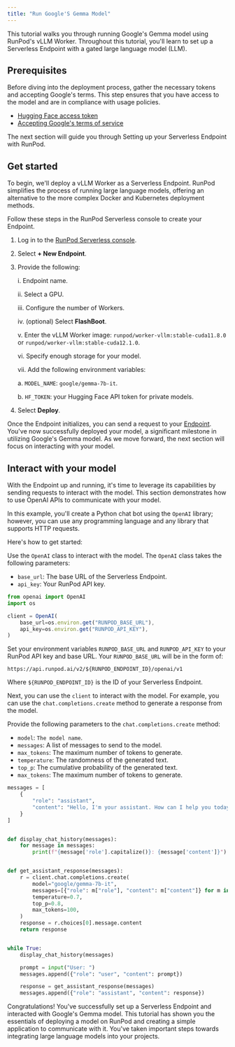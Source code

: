 ```yaml
---
title: "Run Google'S Gemma Model"
---
```


This tutorial walks you through running Google's Gemma model using RunPod's vLLM Worker. Throughout this tutorial, you'll learn to set up a Serverless Endpoint with a gated large language model (LLM).

## Prerequisites

Before diving into the deployment process, gather the necessary tokens and accepting Google's terms. This step ensures that you have access to the model and are in compliance with usage policies.

* [Hugging Face access token](https://huggingface.co/settings/tokens)
* [Accepting Google's terms of service](https://huggingface.co/google/gemma-7b)

The next section will guide you through Setting up your Serverless Endpoint with RunPod.

## Get started

To begin, we'll deploy a vLLM Worker as a Serverless Endpoint. RunPod simplifies the process of running large language models, offering an alternative to the more complex Docker and Kubernetes deployment methods.

Follow these steps in the RunPod Serverless console to create your Endpoint.

1. Log in to the [RunPod Serverless console](https://www.runpod.io/console/serverless).

2. Select **+ New Endpoint**.

3. Provide the following:

   i. Endpoint name.

   ii. Select a GPU.

   iii. Configure the number of Workers.

   iv. (optional) Select **FlashBoot**.

   v. Enter the vLLM Worker image: `runpod/worker-vllm:stable-cuda11.8.0` or `runpod/worker-vllm:stable-cuda12.1.0`.

   vi. Specify enough storage for your model.

   vii. Add the following environment variables:

      a. `MODEL_NAME`: `google/gemma-7b-it`.

      b. `HF_TOKEN`: your Hugging Face API token for private models.

4. Select **Deploy**.

Once the Endpoint initializes, you can send a request to your [Endpoint](/serverless/endpoints/get-started). You've now successfully deployed your model, a significant milestone in utilizing Google's Gemma model. As we move forward, the next section will focus on interacting with your model.

## Interact with your model

With the Endpoint up and running, it's time to leverage its capabilities by sending requests to interact with the model. This section demonstrates how to use OpenAI APIs to communicate with your model.

In this example, you'll create a Python chat bot using the `OpenAI` library; however, you can use any programming language and any library that supports HTTP requests.

Here's how to get started:

Use the `OpenAI` class to interact with the model. The `OpenAI` class takes the following parameters:

* `base_url`: The base URL of the Serverless Endpoint.
* `api_key`: Your RunPod API key.

```javascript
from openai import OpenAI
import os

client = OpenAI(
    base_url=os.environ.get("RUNPOD_BASE_URL"),
    api_key=os.environ.get("RUNPOD_API_KEY"),
)
```

<Info>

Set your environment variables `RUNPOD_BASE_URL` and `RUNPOD_API_KEY` to your RunPod API key and base URL. Your `RUNPOD_BASE_URL` will be in the form of:

```
https://api.runpod.ai/v2/${RUNPOD_ENDPOINT_ID}/openai/v1
```

Where `${RUNPOD_ENDPOINT_ID}` is the ID of your Serverless Endpoint.

</Info>

Next, you can use the `client` to interact with the model. For example, you can use the `chat.completions.create` method to generate a response from the model.

Provide the following parameters to the `chat.completions.create` method:

* `model`: `The model name`.
* `messages`: A list of messages to send to the model.
* `max_tokens`: The maximum number of tokens to generate.
* `temperature`: The randomness of the generated text.
* `top_p`: The cumulative probability of the generated text.
* `max_tokens`: The maximum number of tokens to generate.

```python
messages = [
    {
        "role": "assistant",
        "content": "Hello, I'm your assistant. How can I help you today?",
    }
]


def display_chat_history(messages):
    for message in messages:
        print(f"{message['role'].capitalize()}: {message['content']}")


def get_assistant_response(messages):
    r = client.chat.completions.create(
        model="google/gemma-7b-it",
        messages=[{"role": m["role"], "content": m["content"]} for m in messages],
        temperature=0.7,
        top_p=0.8,
        max_tokens=100,
    )
    response = r.choices[0].message.content
    return response


while True:
    display_chat_history(messages)

    prompt = input("User: ")
    messages.append({"role": "user", "content": prompt})

    response = get_assistant_response(messages)
    messages.append({"role": "assistant", "content": response})
```

Congratulations! You've successfully set up a Serverless Endpoint and interacted with Google's Gemma model. This tutorial has shown you the essentials of deploying a model on RunPod and creating a simple application to communicate with it. You've taken important steps towards integrating large language models into your projects.
